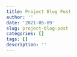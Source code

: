 ```yaml
---
title: Project Blog Post
author: ''
date: '2021-05-09'
slug: project-blog-post
categories: []
tags: []
description: ''
---
```

